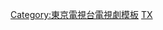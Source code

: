 {{Navbox
|bodyclass=hlist
|name=東京電視台電視劇集
|title=[[東京電視台|東京電視台]]電視劇集時段
|titlestyle={{jptvclr|tx}}
|groupstyle={{jptvclr|tx}}  
|liststyle=text-align:left;
|tracking = <includeonly>no</includeonly>
|group1=現在
|list1=
*[[韓流首映]]
*[[Lunch channel]]
*[[四劇25]]
*[[東京電視台週五20點電視劇|金8]]
*[[電視劇24]]
*[[東京電視台週五深夜1點深夜電視劇|週五25時]]
*[[週六電視劇24]]
|group2=過去
|list2=
{{Navbox
|bodyclass=hlist
|child
|groupstyle = {{jptvclr||tx}}  
 |group1=平日
 |list1=
*[[L劇場]]
*[[連續劇劇場]]
*[[快樂劇場_(東京電視台)|快樂劇場]]
*[[美好劇場]]
*[[午間劇場]]
*[[電視劇530]]
*[[東京電視台週一晚間十點連續劇|月10]]
 |group2=星期一
 |list2=
*[[東京電視台週五晚間八點時代劇|月7時代劇]]
*[[東京電視台週一晚間九點連續劇|月9]]
 |group3=星期二
 |list3=
 
|group4=星期三
 |list4=
*[[東京電視台週三晚間八點連續劇|水8]]
*[[東京電視台週三晚間九點時代劇|水9時代劇]]
 |group5=星期四
 |list5=
 
|group6=星期五
 |list6=
*[[東京電視台週五晚間八點時代劇|金8時代劇]]
*[[東京電視台週五晚間九點時代劇|金9時代劇]]
 |group7=星期六
 |list7=
*[[日產劇場]]
*[[週六晚間電視劇]]
 |group8=星期日
 |list8=
*[[東京電視台週日晚間九點連續劇|日9]]
}}
|group3=2小時劇集時段
|list3=
*[[女性愛情推理劇場|週三女性愛情推理劇場]]
*[[週三九點推理劇場]]
*[[週三九點劇場]]
*[[新春時代劇]]（每年1月1日一次性播出7小時）
|belowstyle={{jptvclr|tx}}
|below=

*[[Template:日本放送協會電視劇集|<small>NHK</small>]] 
* [[Template:日本電視台電視劇集|<small>日本電視台</small>]] 
* [[Template:朝日電視台電視劇集|<small>朝日電視台</small>]]  
* [[Template:TBS電視劇集|<small>TBS電視台</small>]] 
* [[Template:東京電視台電視劇集|<small>東京電視台</small>]]
* [[Template:富士電視台電視劇集|<small>富士電視台</small>]]
}}<noinclude>
[[Category:東京電視台電視劇模板]]
[[Category:日本電視台電視劇列表|TX]]
</noinclude>